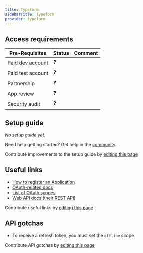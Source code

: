 ```yaml
---
title: Typeform
sidebarTitle: Typeform
provider: typeform
---
```




<Overview />
<PreBuiltTooling />
<PreBuiltUseCases />

## Access requirements
| Pre-Requisites | Status | Comment|
| - | - | - |
| Paid dev account | ❓ |  |
| Paid test account | ❓ |  |
| Partnership | ❓ | |
| App review | ❓ |  |
| Security audit | ❓ | |


## Setup guide

_No setup guide yet._

<Tip>Need help getting started? Get help in the [community](https://nango.dev/slack).</Tip>

<Note>Contribute improvements to the setup guide by [editing this page](https://github.com/nangohq/nango/tree/master/docs-v2/integrations/all/typeform.mdx)</Note>


## Useful links

-   [How to register an Application](https://www.typeform.com/developers/get-started/applications/#1-create-an-application-in-the-typeform-admin-panel)
-   [OAuth-related docs](https://www.typeform.com/developers/get-started/applications/)
-   [List of OAuth scopes](https://www.typeform.com/developers/get-started/scopes)
-   [Web API docs (their REST API)](https://www.typeform.com/developers/create)

<Note>Contribute useful links by [editing this page](https://github.com/nangohq/nango/tree/master/docs-v2/integrations/all/typeform.mdx)</Note>

## API gotchas

-   To receive a refresh token, you must set the `offline` scope.

<Note>Contribute API gotchas by [editing this page](https://github.com/nangohq/nango/tree/master/docs-v2/integrations/all/typeform.mdx)</Note>

